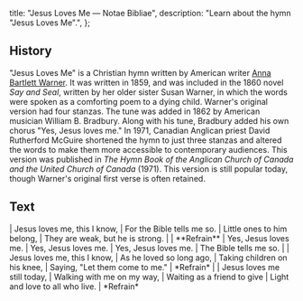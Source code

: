   title: "Jesus Loves Me — Notae Bibliae",
  description: "Learn about the hymn \"Jesus Loves Me\".",
};

<Initial text="Jesus Loves Me" />

## History

"Jesus Loves Me" is a Christian hymn written by American writer [Anna Bartlett Warner](/liturgy/music/composers/anna-bartlett-warner). It was written in 1859, and was included in the 1860 novel *Say and Seal*, written by her older sister Susan Warner, in which the words were spoken as a comforting poem to a dying child. Warner's original version had four stanzas. The tune was added in 1862 by American musician William B. Bradbury. Along with his tune, Bradbury added his own chorus "Yes, Jesus loves me." In 1971, Canadian Anglican priest David Rutherford McGuire shortened the hymn to just three stanzas and altered the words to make them more accessible to contemporary audiences. This version was published in *The Hymn Book of the Anglican Church of Canada and the United Church of Canada* (1971). This version is still popular today, though Warner's original first verse is often retained.

## Text

<Poetry>
|  Jesus loves me, this I know,
|  For the Bible tells me so.
|  Little ones to him belong,
|  They are weak, but he is strong.
|
|  **Refrain**
|  Yes, Jesus loves me.
|  Yes, Jesus loves me.
|  Yes, Jesus loves me.
|  The Bible tells me so.
|
|  Jesus loves me, this I know,
|  As he loved so long ago,
|  Taking children on his knee,
|  Saying, "Let them come to me."
|  *Refrain*
|
|  Jesus loves me still today,
|  Walking with me on my way,
|  Waiting as a friend to give
|  Light and love to all who live.
|  *Refrain*
</Poetry>
